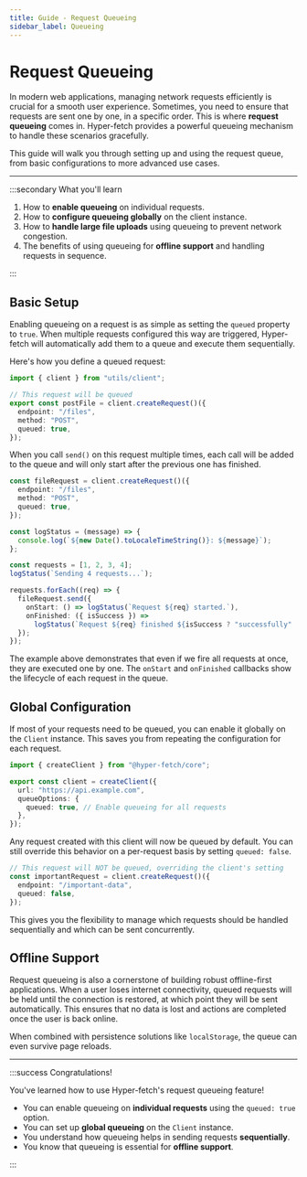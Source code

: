 ```yaml
---
title: Guide - Request Queueing
sidebar_label: Queueing
---
```


# Request Queueing

In modern web applications, managing network requests efficiently is crucial for a smooth user experience. Sometimes,
you need to ensure that requests are sent one by one, in a specific order. This is where **request queueing** comes in.
Hyper-fetch provides a powerful queueing mechanism to handle these scenarios gracefully.

This guide will walk you through setting up and using the request queue, from basic configurations to more advanced use
cases.

---

:::secondary What you'll learn

1.  How to **enable queueing** on individual requests.
2.  How to **configure queueing globally** on the client instance.
3.  How to **handle large file uploads** using queueing to prevent network congestion.
4.  The benefits of using queueing for **offline support** and handling requests in sequence.

:::

## Basic Setup

Enabling queueing on a request is as simple as setting the `queued` property to `true`. When multiple requests
configured this way are triggered, Hyper-fetch will automatically add them to a queue and execute them sequentially.

Here's how you define a queued request:

```ts
import { client } from "utils/client";

// This request will be queued
export const postFile = client.createRequest()({
  endpoint: "/files",
  method: "POST",
  queued: true,
});
```

When you call `send()` on this request multiple times, each call will be added to the queue and will only start after
the previous one has finished.

```typescript
const fileRequest = client.createRequest()({
  endpoint: "/files",
  method: "POST",
  queued: true,
});

const logStatus = (message) => {
  console.log(`${new Date().toLocaleTimeString()}: ${message}`);
};

const requests = [1, 2, 3, 4];
logStatus(`Sending 4 requests...`);

requests.forEach((req) => {
  fileRequest.send({
    onStart: () => logStatus(`Request ${req} started.`),
    onFinished: ({ isSuccess }) =>
      logStatus(`Request ${req} finished ${isSuccess ? "successfully" : "with an error"}.`),
  });
});
```

The example above demonstrates that even if we fire all requests at once, they are executed one by one. The `onStart`
and `onFinished` callbacks show the lifecycle of each request in the queue.

## Global Configuration

If most of your requests need to be queued, you can enable it globally on the `Client` instance. This saves you from
repeating the configuration for each request.

```ts
import { createClient } from "@hyper-fetch/core";

export const client = createClient({
  url: "https://api.example.com",
  queueOptions: {
    queued: true, // Enable queueing for all requests
  },
});
```

Any request created with this client will now be queued by default. You can still override this behavior on a
per-request basis by setting `queued: false`.

```ts
// This request will NOT be queued, overriding the client's setting
const importantRequest = client.createRequest()({
  endpoint: "/important-data",
  queued: false,
});
```

This gives you the flexibility to manage which requests should be handled sequentially and which can be sent
concurrently.

## Offline Support

Request queueing is also a cornerstone of building robust offline-first applications. When a user loses internet
connectivity, queued requests will be held until the connection is restored, at which point they will be sent
automatically. This ensures that no data is lost and actions are completed once the user is back online.

When combined with persistence solutions like `localStorage`, the queue can even survive page reloads.

---

:::success Congratulations!

You've learned how to use Hyper-fetch's request queueing feature!

- You can enable queueing on **individual requests** using the `queued: true` option.
- You can set up **global queueing** on the `Client` instance.
- You understand how queueing helps in sending requests **sequentially**.
- You know that queueing is essential for **offline support**.

:::
